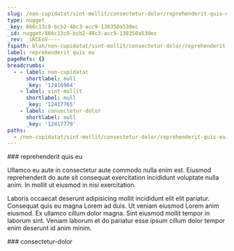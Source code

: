 ```yaml
---
slug: /non-cupidatat/sint-mollit/consectetur-dolor/reprehenderit-quis-eu
type: nugget
_key: 866c13c8-bcb2-48c3-acc9-138350a530ec
_id: nugget/866c13c8-bcb2-48c3-acc9-138350a530ec
_rev: _iKCEoV----
fspath: blah/non-cupidatat/sint-mollit/consectetur-dolor/reprehenderit-quis-eu.md
label: reprehenderit quis eu
pageRefs: {}
breadcrumbs:
  - - label: non-cupidatat
      shortlabel: null
      _key: '12416964'
    - label: sint-mollit
      shortlabel: null
      _key: '12417765'
    - label: consectetur-dolor
      shortlabel: null
      _key: '12417779'
paths:
  - /non-cupidatat/sint-mollit/consectetur-dolor/reprehenderit-quis-eu
---
```


<NuggetArea>
<Nugget slug="/non-cupidatat/sint-mollit/consectetur-dolor/reprehenderit-quis-eu" type="nugget" _key="866c13c8-bcb2-48c3-acc9-138350a530ec" _id="nugget/866c13c8-bcb2-48c3-acc9-138350a530ec" _rev="_iKCEoV----" fspath="blah/non-cupidatat/sint-mollit/consectetur-dolor/reprehenderit-quis-eu.md" label="reprehenderit quis eu" paths="/non-cupidatat/sint-mollit/consectetur-dolor/reprehenderit-quis-eu">
<NuggetBody>
### reprehenderit quis eu

Ullamco eu aute in consectetur aute commodo nulla enim est. Eiusmod reprehenderit do aute sit consequat exercitation incididunt voluptate nulla anim. In mollit ut eiusmod in nisi exercitation.

Laboris occaecat deserunt adipisicing mollit incididunt elit elit pariatur. Consequat quis eu magna Lorem ad duis. Ut veniam eiusmod Lorem anim eiusmod. Ex ullamco cillum dolor magna. Sint eiusmod mollit tempor in laborum sint. Veniam laborum et do pariatur esse ipsum cillum dolor tempor enim deserunt id anim minim.

</NuggetBody>
<Breadcrumbs>
<Crumbs>
<Crumb _key="12416964" label="non-cupidatat" /><Crumb _key="12417765" label="sint-mollit" /><Crumb _key="12417779" label="consectetur-dolor" />
</Crumbs>
</Breadcrumbs>
</Nugget>

<NuggetsInbound>
</NuggetsInbound>
<NuggetsOutbound>
</NuggetsOutbound>
</NuggetArea>
<PassagesInbound>
<Passage direction="inbound" type="passage" _key="12417779" _id="passage/12417779" _rev="_iKCEoU2---" label="consectetur-dolor" passage="consectetur-dolor" fspath="blah/non-cupidatat/sint-mollit/consectetur-dolor" paths="/non-cupidatat/sint-mollit/consectetur-dolor" slug="/non-cupidatat/sint-mollit/consectetur-dolor">
<NuggetBody>
### consectetur-dolor

</NuggetBody>
<Breadcrumbs>
<Crumbs>
<Crumb _key="12416964" label="non-cupidatat" /><Crumb _key="12417765" label="sint-mollit" />
</Crumbs>
</Breadcrumbs>
</Passage>

</PassagesInbound>
<PassagesOutbound>
</PassagesOutbound>